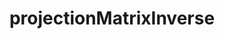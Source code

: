 ---
title: projectionMatrixInverse
description: projectionMatrixInverse
sidebar:
  label: projectionMatrixInverse
  order: 1
  badge:
    text: Outdated
    variant: caution
---